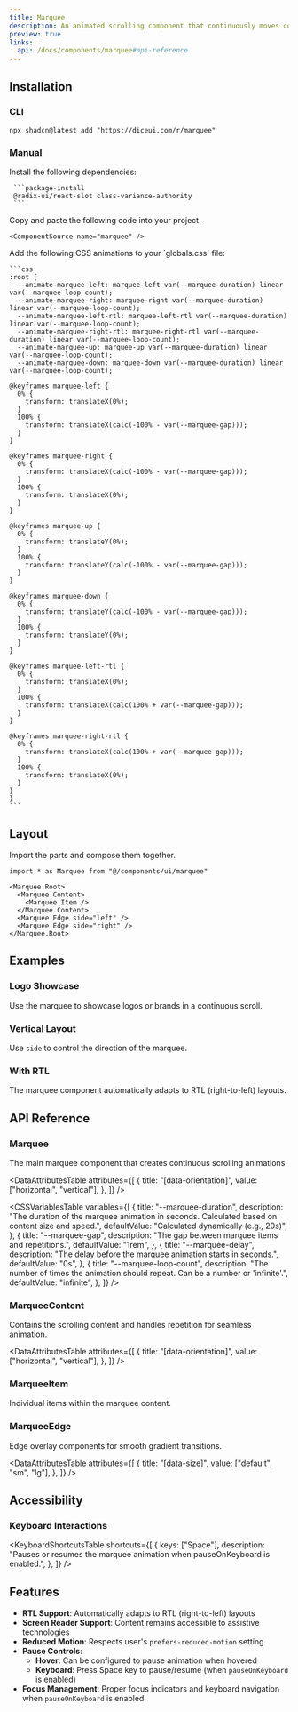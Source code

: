 ```yaml
---
title: Marquee
description: An animated scrolling component that continuously moves content horizontally or vertically.
preview: true
links:
  api: /docs/components/marquee#api-reference
---
```


<ComponentTabs name="marquee-demo" />

## Installation

### CLI

```package-install
npx shadcn@latest add "https://diceui.com/r/marquee"
```

### Manual

<Steps>
  <Step>
     Install the following dependencies:

     ```package-install
     @radix-ui/react-slot class-variance-authority
     ```
  </Step>
  <Step>
    Copy and paste the following code into your project.

    <ComponentSource name="marquee" />
  </Step>
  <Step>
    Add the following CSS animations to your `globals.css` file:

    ```css
    :root {
      --animate-marquee-left: marquee-left var(--marquee-duration) linear var(--marquee-loop-count);
      --animate-marquee-right: marquee-right var(--marquee-duration) linear var(--marquee-loop-count);
      --animate-marquee-left-rtl: marquee-left-rtl var(--marquee-duration) linear var(--marquee-loop-count);
      --animate-marquee-right-rtl: marquee-right-rtl var(--marquee-duration) linear var(--marquee-loop-count);
      --animate-marquee-up: marquee-up var(--marquee-duration) linear var(--marquee-loop-count);
      --animate-marquee-down: marquee-down var(--marquee-duration) linear var(--marquee-loop-count);

    @keyframes marquee-left {
      0% {
        transform: translateX(0%);
      }
      100% {
        transform: translateX(calc(-100% - var(--marquee-gap)));
      }
    }

    @keyframes marquee-right {
      0% {
        transform: translateX(calc(-100% - var(--marquee-gap)));
      }
      100% {
        transform: translateX(0%);
      }
    }

    @keyframes marquee-up {
      0% {
        transform: translateY(0%);
      }
      100% {
        transform: translateY(calc(-100% - var(--marquee-gap)));
      }
    }

    @keyframes marquee-down {
      0% {
        transform: translateY(calc(-100% - var(--marquee-gap)));
      }
      100% {
        transform: translateY(0%);
      }
    }

    @keyframes marquee-left-rtl {
      0% {
        transform: translateX(0%);
      }
      100% {
        transform: translateX(calc(100% + var(--marquee-gap)));
      }
    }

    @keyframes marquee-right-rtl {
      0% {
        transform: translateX(calc(100% + var(--marquee-gap)));
      }
      100% {
        transform: translateX(0%);
      }
    }
    }
    ```
  </Step>
</Steps>

## Layout

Import the parts and compose them together.

```tsx
import * as Marquee from "@/components/ui/marquee"

<Marquee.Root>
  <Marquee.Content>
    <Marquee.Item />
  </Marquee.Content>
  <Marquee.Edge side="left" />
  <Marquee.Edge side="right" />
</Marquee.Root>
```

## Examples

### Logo Showcase

Use the marquee to showcase logos or brands in a continuous scroll.

<ComponentTabs name="marquee-logo-demo" />

### Vertical Layout

Use `side` to control the direction of the marquee.

<ComponentTabs name="marquee-vertical-demo" />

### With RTL

The marquee component automatically adapts to RTL (right-to-left) layouts.

<ComponentTabs name="marquee-rtl-demo" />

## API Reference

### Marquee

The main marquee component that creates continuous scrolling animations.

<AutoTypeTable
  path="./types/docs/marquee.ts"
  name="MarqueeProps"
/>

<DataAttributesTable
  attributes={[
    {
      title: "[data-orientation]",
      value: ["horizontal", "vertical"],
    },
  ]}
/>

<CSSVariablesTable
  variables={[
    {
      title: "--marquee-duration",
      description: "The duration of the marquee animation in seconds. Calculated based on content size and speed.",
      defaultValue: "Calculated dynamically (e.g., 20s)",
    },
    {
      title: "--marquee-gap",
      description: "The gap between marquee items and repetitions.",
      defaultValue: "1rem",
    },
    {
      title: "--marquee-delay",
      description: "The delay before the marquee animation starts in seconds.",
      defaultValue: "0s",
    },
    {
      title: "--marquee-loop-count",
      description: "The number of times the animation should repeat. Can be a number or 'infinite'.",
      defaultValue: "infinite",
    },
  ]}
/>

### MarqueeContent

Contains the scrolling content and handles repetition for seamless animation.

<AutoTypeTable
  path="./types/docs/marquee.ts"
  name="MarqueeContentProps"
/>

<DataAttributesTable
  attributes={[
    {
      title: "[data-orientation]",
      value: ["horizontal", "vertical"],
    },
  ]}
/>

### MarqueeItem

Individual items within the marquee content.

<AutoTypeTable
  path="./types/docs/marquee.ts"
  name="MarqueeItemProps"
/>

### MarqueeEdge

Edge overlay components for smooth gradient transitions.

<AutoTypeTable
  path="./types/docs/marquee.ts"
  name="MarqueeEdgeProps"
/>

<DataAttributesTable
  attributes={[
    {
      title: "[data-size]",
      value: ["default", "sm", "lg"],
    },
  ]}
/>

## Accessibility

### Keyboard Interactions

<KeyboardShortcutsTable
  shortcuts={[
    {
      keys: ["Space"],
      description: "Pauses or resumes the marquee animation when pauseOnKeyboard is enabled.",
    },
  ]}
/>

## Features

- **RTL Support**: Automatically adapts to RTL (right-to-left) layouts
- **Screen Reader Support**: Content remains accessible to assistive technologies
- **Reduced Motion**: Respects user's `prefers-reduced-motion` setting
- **Pause Controls**: 
  - **Hover**: Can be configured to pause animation when hovered
  - **Keyboard**: Press Space key to pause/resume (when `pauseOnKeyboard` is enabled)
- **Focus Management**: Proper focus indicators and keyboard navigation when `pauseOnKeyboard` is enabled
